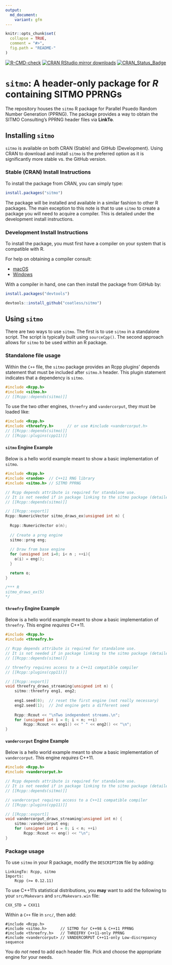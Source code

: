 ```yaml
---
output:
  md_document:
    variant: gfm
---
```


<!-- README.md is generated from README.Rmd. Please edit that file -->

```r
knitr::opts_chunk$set(
  collapse = TRUE,
  comment = "#>",
  fig.path = "README-"
)
```


<!-- badges: start -->
[![R-CMD-check](https://github.com/coatless/sitmo/workflows/R-CMD-check/badge.svg)](https://github.com/coatless/sitmo/actions)
[![CRAN RStudio mirror downloads](https://cranlogs.r-pkg.org/badges/sitmo)](https://www.r-pkg.org/pkg/sitmo)
[![CRAN_Status_Badge](https://www.r-pkg.org/badges/version/sitmo)](https://cran.r-project.org/package=sitmo)
<!-- badges: end -->
  
# `sitmo`: A header-only package for _R_ containing SITMO PPRNGs

The repository houses the `sitmo` R package for Parallel Psuedo Random Number Generation (PPRNG). The package provides a way to obtain the SITMO Consulting's PPRNG header files via **LinkTo**.

## Installing `sitmo`

`sitmo` is available on both CRAN (Stable) and GitHub (Development). Using
CRAN to download and install `sitmo` is the preferred option as it is significantly
more stable vs. the GitHub version.

### Stable (CRAN) Install Instructions

To install the package from CRAN, you can simply type:

```r
install.packages("sitmo")
```

The package will be installed and available in a similar fashion to
other R packages. The main exception to this note is that to use `sitmo` to
create a package you will need to acquire a compiler. This is detailed under 
the development install instructions.

### Development Install Instructions

To install the package, you must first have a compiler on your system that is
compatible with R.

For help on obtaining a compiler consult:

-   [macOS](http://thecoatlessprofessor.com/programming/r-compiler-tools-for-rcpp-on-os-x/)
-   [Windows](http://thecoatlessprofessor.com/programming/rcpp/install-rtools-for-rcpp/)

With a compiler in hand, one can then install the package from GitHub by:

```r
install.packages("devtools")

devtools::install_github("coatless/sitmo")
```

## Using `sitmo`

There are two ways to use `sitmo`. The first is to use `sitmo` in a standalone
script. The script is typically built using `sourceCpp()`. The second approach
allows for `sitmo` to be used within an R package.

### Standalone file usage

Within the `C++` file, the `sitmo` package provides an Rcpp plugins' 
depends statement that must be included after `sitmo.h` header. This plugin
statement indicates that a dependency is `sitmo`.

```cpp
#include <Rcpp.h>
#include <sitmo.h> 
// [[Rcpp::depends(sitmo)]]
```

To use the two other engines, `threefry` and `vandercorput`, they must be 
loaded like:

```cpp
#include <Rcpp.h>
#include <threefry.h>      // or use #include <vandercorput.h>
// [[Rcpp::depends(sitmo)]]
// [[Rcpp::plugins(cpp11)]]
```

#### `sitmo` Engine Example

Below is a hello world example meant to show a basic implementation of `sitmo`.

```cpp
#include <Rcpp.h>
#include <random>  // C++11 RNG library
#include <sitmo.h> // SITMO PPRNG

// Rcpp depends attribute is required for standalone use. 
// It is not needed if in package linking to the sitmo package (detailed next).
// [[Rcpp::depends(sitmo)]]

// [[Rcpp::export]]
Rcpp::NumericVector sitmo_draws_ex(unsigned int n) {
  
  Rcpp::NumericVector o(n);
  
  // Create a prng engine
  sitmo::prng eng;
  
  // Draw from base engine
  for (unsigned int i=0; i< n ; ++i){
    o(i) = eng();  
  }

  return o;
}

/*** R
sitmo_draws_ex(5)
*/
```

#### `threefry` Engine Example

Below is a hello world example meant to show a basic implementation of `threefry`.
This engine _requires_ C++11.

```cpp
#include <Rcpp.h>
#include <threefry.h>

// Rcpp depends attribute is required for standalone use. 
// It is not needed if in package linking to the sitmo package (detailed next).
// [[Rcpp::depends(sitmo)]]

// threefry requires access to a C++11 compatible compiler
// [[Rcpp::plugins(cpp11)]]

// [[Rcpp::export]]
void threefry_draws_streaming(unsigned int n) {
    sitmo::threefry eng1, eng2; 
 
    eng1.seed(0);  // reset the first engine (not really necessary)
    eng2.seed(1);  // 2nd engine gets a different seed
 
    Rcpp::Rcout << "\nTwo independent streams.\n";
    for (unsigned int i = 0; i < n; ++i)
        Rcpp::Rcout << eng1() << " " << eng2() << "\n";
}
```

#### `vandercorput` Engine Example

Below is a hello world example meant to show a basic implementation of `vandercorput`.
This engine _requires_ C++11.

```cpp
#include <Rcpp.h>
#include <vandercorput.h>

// Rcpp depends attribute is required for standalone use. 
// It is not needed if in package linking to the sitmo package (detailed next).
// [[Rcpp::depends(sitmo)]]

// vandercorput requires access to a C++11 compatible compiler
// [[Rcpp::plugins(cpp11)]]

// [[Rcpp::export]]
void vandercorput_draws_streaming(unsigned int n) {
    sitmo::vandercorput eng;
    for (unsigned int i = 0; i < n; ++i)
        Rcpp::Rcout << eng() << "\n"; 
}
```

### Package usage

To use `sitmo` in your R package, modify the `DESCRIPTION` file by adding:

    LinkingTo: Rcpp, sitmo
    Imports:
        Rcpp (>= 0.12.11)

To use C++11's statistical distributions, you **may** want to add the 
following to your `src/Makevars` and `src/Makevars.win` file:

    CXX_STD = CXX11

Within a `C++` file in `src/`, then add:

```Rcpp
#include <Rcpp.h>
#include <sitmo.h>      // SITMO for C++98 & C++11 PPRNG
#include <threefry.h>   // THREEFRY C++11-only PPRNG
#include <vandercorput> // VANDERCORPUT C++11-only Low-discrepancy sequence
```

You do _not_ need to add each header file. Pick and choose the appropriate
engine for your needs.
